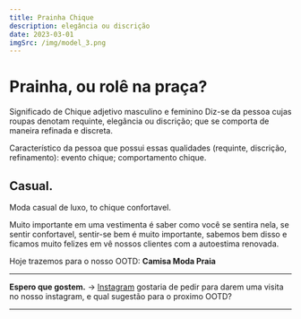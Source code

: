 ```yaml
---
title: Prainha Chique
description: elegância ou discrição
date: 2023-03-01
imgSrc: /img/model_3.png
---
```


# Prainha, ou rolê na praça?

Significado de Chique
adjetivo masculino e feminino Diz-se da pessoa cujas roupas denotam requinte, elegância ou discrição; que se comporta de maneira refinada e discreta. 

Característico da pessoa que possui essas qualidades (requinte, discrição, refinamento): evento chique; comportamento chique.

## Casual.

Moda casual de luxo, to chique confortavel.

Muito importante em uma vestimenta é saber como você se sentira nela, se sentir confortavel, sentir-se bem é muito importante, sabemos bem disso e ficamos muito felizes em vê nossos clientes com a autoestima renovada.

Hoje trazemos para o nosso OOTD: **Camisa Moda Praia**


---

**Espero que gostem.** 
-> [Instagram](https://www.instagram.com/emporiolhv?utm_source=ig_web_button_share_sheet&igsh=ZDNlZDc0MzIxNw==) gostaria de pedir para darem uma visita no nosso instagram, e qual sugestão para o proximo OOTD?

---
